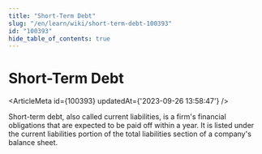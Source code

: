 ```yaml
---
title: "Short-Term Debt"
slug: "/en/learn/wiki/short-term-debt-100393"
id: "100393"
hide_table_of_contents: true
---
```



# Short-Term Debt

<ArticleMeta id={100393} updatedAt={'2023-09-26 13:58:47'} />
<div className='border-solid border-b border-t-0 my-4 border-[var(--ifm-color-gray-300)]' />

Short-term debt, also called current liabilities, is a firm's financial obligations that are expected to be paid off within a year. It is listed under the current liabilities portion of the total liabilities section of a company's balance sheet.
